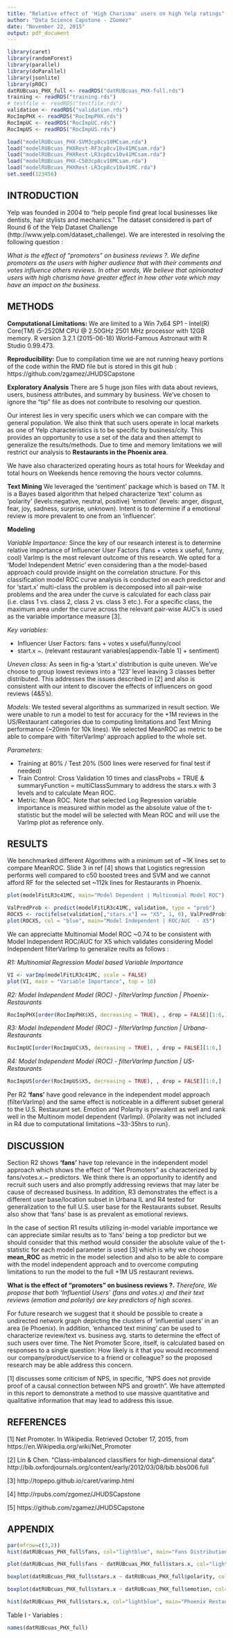 ```yaml
---
title: "Relative effect of 'High Charisma' users on high Yelp ratings"
author: "Data Science Capstone - ZGomez"
date: "November 22, 2015"
output: pdf_document
---
```


```r
library(caret)
library(randomForest)
library(parallel)
library(doParallel)
library(jsonlite)
library(pROC)
datRUBcuas_PHX_full <- readRDS("datRUBcuas_PHX-full.rds")
training <- readRDS("training.rds")
# testfile <- readRDS("testfile.rds")
validation <- readRDS("validation.rds")
RocImpPHX <- readRDS("RocImpPHX.rds")
RocImpUC <- readRDS("RocImpUC.rds")
RocImpUS <- readRDS("RocImpUS.rds")

load("modelRUBcuas_PHX-SVM3cp8cv10MCsam.rda")
load("modelRUBcuas_PHXRest-RF3cp8cv10v41MCsam.rda")
load("modelRUBcuas_PHXRest-LR3cp8cv10v41MCsam.rda")
load("modelRUBcuas_PHX-C503cp8cv10MCsam.rda")
load("modelRUBcuas_PHXRest-LR3cp8cv10v41MC.rda")
set.seed(123456)

```

**INTRODUCTION**
----
Yelp was founded in 2004 to "help people find great local businesses like dentists, hair stylists and mechanics." The dataset considered is part of Round 6 of the Yelp Dataset Challenge (http://www.yelp.com/dataset_challenge). We are interested in resolving the following question :

*What is the effect of "promoters" on business reviews ?. We define promoters as the users with higher audience that with their comments and votes influence others reviews. In other words, We believe that opinionated users with high charisma have greater effect in how other vote which may have an impact on the business.*

**METHODS**
---
**Computational Limitations:** We are limited to a Win 7x64 SP1 - Intel(R) Core(TM) i5-2520M CPU @ 2.50GHz 2501 MHz processor with 12GB memory. R version 3.2.1 (2015-06-18) World-Famous Astronaut with R Studio 0.99.473.

**Reproducibility:** Due to compilation time we are not running heavy portions of the code  within the RMD file but is stored in this git hub : https://github.com/zgamez/JHUDSCapstone

**Exploratory Analysis**
There are 5 huge json files with data about reviews, users, business attributes, and summary by business. We've chosen to ignore the "tip" file as does not contribute to resolving our question.

Our interest lies in very specific users which we can compare with the general population. We also think that such users operate in local markets as one of Yelp characteristics is to be specific by business/city. This provides an opportunity to use a set of the data and then attempt to generalize the results/methods. Due to time and memory limitations we will restrict our analysis to **Restaurants in the Phoenix area**.

We have also characterized operating hours as total hours for Weekday and total hours on Weekends hence removing the hours vector columns. 

**Text Mining**
We leveraged the 'sentiment' package which is based on TM. It is a Bayes based algorithm that helped characterize 'text' column as 'polarity' (levels:negative, neutral, positive) 'emotion' (levels: anger, disgust, fear, joy, sadness, surprise, unknown). Intent is to determine if a emotional review is more prevalent to one from an 'influencer'. 

**Modeling**

*Variable Importance:*   Since the key of our research interest is to determine relative importance of Influencer User Factors (fans + votes x useful, funny, cool) VarImp is the most relevant outcome of this research. We opted for a 'Model Independent Metric' even considering than a the model-based approach could provide insight on the correlation structure. For this classification model ROC curve analysis is conducted on each predictor and for 'start.x' multi-class the problem is decomposed into all pair-wise problems and the area under the curve is calculated for each class pair (i.e. class 1 vs. class 2, class 2 vs. class 3 etc.). For a specific class, the maximum area under the curve across the relevant pair-wise AUC's is used as the variable importance measure [3].

*Key variables:*  

- Influencer User Factors: fans + votes x useful/funny/cool
- start.x ~. (relevant restaurant variables[appendix-Table 1] + sentiment)

*Uneven class:*   As seen in fig-a 'start.x' distribution is quite uneven. We've choose to group lowest reviews into a '123' level leaving 3 classes better distributed. This addresses the issues described in [2] and also is consistent with our intent to discover the effects of influencers on good reviews (4&5's).

*Models:*   We tested several algorithms as summarized in result section. We were unable to run a model to test for accuracy for the +1M reviews in the US/Restaurant categories due to computing limitations and Text Mining performance (~20min for 10k lines). We selected MeanROC as metric to be able to compare with 'filterVarImp' approach applied to the whole set. 

*Parameters:*

- Training at 80% / Test 20% (500 lines were reserved for final test if needed)
- Train Control: Cross Validation 10 times and classProbs = TRUE & summaryFunction = multiClassSummary to address the stars.x with 3 levels and to calculate Mean ROC.
- Metric: Mean ROC. Note that selected Log Regression variable importance is measured within model as the absolute value of the t-statistic but the model will be selected with Mean ROC and will use the VarImp plot as reference only.

**RESULTS**
---
We benchmarked different Algorithms with a minimum set of ~1K lines set to compare MeanROC. Slide 3 in ref [4] shows that Logistics regression performs well compared to c50 boosted trees and SVM and we cannot afford RF for the selected set ~112k lines for Restaurants in Phoenix. 

```r
plot(modelFitLR3c41MC, main="Model Dependent | Multinomial Model ROC")
```

```r
ValPredProb <- predict(modelFitLR3c41MC, validation, type = "prob")
ROCX5 <- roc(ifelse(validation[,"stars.x"] == "X5", 1, 0), ValPredProb$X5)  
plot(ROCX5, col = "blue", main="Model Independent | ROC/AUC  - X5")
```

We can appreciatte Multinomial Model ROC ~0.74 to be consistent with Model Independent ROC/AUC for X5 which validates considering Model Independent filterVarImp to generalize reults as follows :

*R1: Multinomial Regression Model based Variable Importance*

```r
VI <- varImp(modelFitLR3c41MC, scale = FALSE)  
plot(VI, main = "Variable Importance", top = 10)
```

*R2: Model Independent Model (ROC) -  filterVarImp function | Phoenix-Restaurants*

```r
RocImpPHX[order(RocImpPHX$X5, decreasing = TRUE), , drop = FALSE][1:6,]
```

*R3: Model Independent Model (ROC) -  filterVarImp function | Urbana-Restaurants*

```r
RocImpUC[order(RocImpUC$X5, decreasing = TRUE), , drop = FALSE][1:6,]
```

*R4: Model Independent Model (ROC) -  filterVarImp function | US-Restaurants*

```r
RocImpUS[order(RocImpUS$X5, decreasing = TRUE), , drop = FALSE][1:6,]
```

Per R2 **'fans'** have good relevance in the independent model approach (filterVarImp) and the same effect is noticeable in a different subset general to the U.S. Restaurant set. Emotion and Polarity is prevalent as well and rank well in the Multinom model dependent (VarImp). {Polarity was not included in R4 due to computational limitations ~33-35hrs to run}.


**DISCUSSION**
---

Section R2 shows **'fans'** have top relevance in the independent model approach which shows the effect of "Net Promoters" as characterized by fans/votes.x.~ predictors. We think there is an opportunity to identify and recruit such users and also promptly addressing reviews that may later be cause of decreased business. In addition, R3 demonstrates the effect is a different user base/location subset in Urbana IL and R4 tested for generalization to the full U.S. user base for the Restaurants subset. Results also show that 'fans' base is as prevalent as emotional reviews.

In the case of section R1 results utilizing in-model variable importance we can appreciate similar results as to 'fans' being a top predictor but we should consider that this method would consider the absolute value of the t-statistic for each model parameter is used [3] which is why we choose **mean_ROC** as metric in the model selection and also to be able to compare with the model independent approach and to overcome computing limitations to run the model to the full +1M US restaurant reviews.

**What is the effect of "promoters" on business reviews ?.** *Therefore, We propose that both 'Influential Users' (fans and votes.x) and their text reviews (emotion and polarity) are key predictors of high scores.*
 
For future research we suggest that it should be possible to create a undirected network graph depicting the clusters of 'influential users' in an area (ie Phoenix). In addition, 'enhanced text mining' can be used to characterize review/text vs. business avg. starts to determine the effect of such users over time. The Net Promoter Score, itself, is calculated based on responses to a single question: How likely is it that you would recommend our company/product/service to a friend or colleague? so the proposed research may be able address this concern.

[1] discusses some criticism of NPS, in specific, "NPS does not provide proof of a causal connection between NPS and growth". We have attempted in this report to demonstrate a method to use massive quantitative and qualitative information that may lead to address this issue.

**REFERENCES**
---
[1] Net Promoter. In Wikipedia. Retrieved October 17, 2015, from https://en.Wikipedia.org/wiki/Net_Promoter

[2] Lin & Chen. "Class-imbalanced classifiers for high-dimensional data". http://bib.oxfordjournals.org/content/early/2012/03/08/bib.bbs006.full

[3] http://topepo.github.io/caret/varimp.html

[4] http://rpubs.com/zgomez/JHUDSCapstone

[5] https://github.com/zgamez/JHUDSCapstone

**APPENDIX**
---
```r
par(mfrow=c(3,2))
hist(datRUBcuas_PHX_full$fans, col="lightblue", main="Fans Distribution", xlab="Fans", sub="fig-A")

plot(datRUBcuas_PHX_full$fans ~ datRUBcuas_PHX_full$stars.x, col="lightblue", main="Fans vs. Stars/Review", xlab="Stars", ylab="fans", sub="fig-B")

boxplot(datRUBcuas_PHX_full$stars.x ~ datRUBcuas_PHX_full$polarity, col="lightblue", main="Polarity vs Stars/Review", xlab="Polarity", sub="fig-C")

boxplot(datRUBcuas_PHX_full$stars.x ~ datRUBcuas_PHX_full$emotion, col="lightblue", main="Emotion Stars/Review", xlab="Emotion", sub="fig-D")

hist(datRUBcuas_PHX_full$stars.x, col="lightblue", main="Phoenix Restaurants Stars/Review Dist", xlab="Stars", sub="fig-E")
```

Table I - Variables :
```r
names(datRUBcuas_PHX_full)
```

